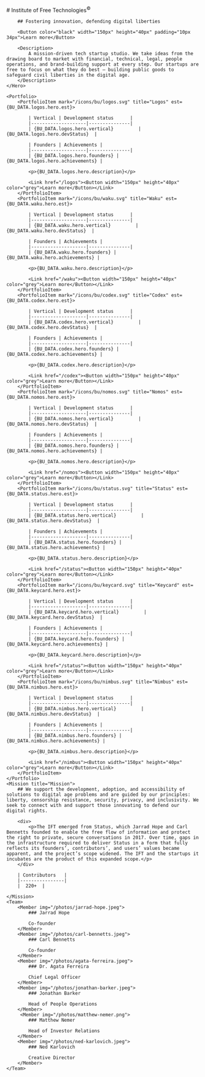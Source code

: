 
<SEO />

<Home>
    <Hero>
        # Institute of Free Technologies<sup>©</sup>

        ## Fostering innovation, defending digital liberties

        <Button color="black" width="150px" height="40px" padding="10px 34px">Learn more</Button>

        <Description>
            A mission-driven tech startup studio. We take ideas from the drawing board to market with financial, technical, legal, people operations, and brand-building support at every step. Our startups are free to focus on what they do best — building public goods to safeguard civil liberties in the digital age.
        </Description>
    </Hero>

    <Portfolio>
        <PortfolioItem mark="/icons/bu/logos.svg" title="Logos" est={BU_DATA.logos.hero.est}>

            | Vertical | Development status      |
            |--------------------|---------------|
            | {BU_DATA.logos.hero.vertical}         | {BU_DATA.logos.hero.devStatus}  |

            | Founders | Achievements |
            |--------------------|---------------|
            | {BU_DATA.logos.hero.founders} | {BU_DATA.logos.hero.achievements} |

            <p>{BU_DATA.logos.hero.description}</p>

            <Link href="/logos"><Button width="150px" height="40px" color="grey">Learn more</Button></Link>
        </PortfolioItem>
        <PortfolioItem mark="/icons/bu/waku.svg" title="Waku" est={BU_DATA.waku.hero.est}>

            | Vertical | Development status      |
            |--------------------|---------------|
            | {BU_DATA.waku.hero.vertical}         | {BU_DATA.waku.hero.devStatus}  |

            | Founders | Achievements |
            |--------------------|---------------|
            | {BU_DATA.waku.hero.founders} | {BU_DATA.waku.hero.achievements} |

            <p>{BU_DATA.waku.hero.description}</p>

            <Link href="/waku"><Button width="150px" height="40px" color="grey">Learn more</Button></Link>
        </PortfolioItem>
        <PortfolioItem mark="/icons/bu/codex.svg" title="Codex" est={BU_DATA.codex.hero.est}>

            | Vertical | Development status      |
            |--------------------|---------------|
            | {BU_DATA.codex.hero.vertical}         | {BU_DATA.codex.hero.devStatus}  |

            | Founders | Achievements |
            |--------------------|---------------|
            | {BU_DATA.codex.hero.founders} | {BU_DATA.codex.hero.achievements} |

            <p>{BU_DATA.codex.hero.description}</p>

            <Link href="/codex"><Button width="150px" height="40px" color="grey">Learn more</Button></Link>
        </PortfolioItem>
        <PortfolioItem mark="/icons/bu/nomos.svg" title="Nomos" est={BU_DATA.nomos.hero.est}>

            | Vertical | Development status      |
            |--------------------|---------------|
            | {BU_DATA.nomos.hero.vertical}         | {BU_DATA.nomos.hero.devStatus}  |

            | Founders | Achievements |
            |--------------------|---------------|
            | {BU_DATA.nomos.hero.founders} | {BU_DATA.nomos.hero.achievements} |

            <p>{BU_DATA.nomos.hero.description}</p>

            <Link href="/nomos"><Button width="150px" height="40px" color="grey">Learn more</Button></Link>
        </PortfolioItem>
        <PortfolioItem mark="/icons/bu/status.svg" title="Status" est={BU_DATA.status.hero.est}>

            | Vertical | Development status      |
            |--------------------|---------------|
            | {BU_DATA.status.hero.vertical}         | {BU_DATA.status.hero.devStatus}  |

            | Founders | Achievements |
            |--------------------|---------------|
            | {BU_DATA.status.hero.founders} | {BU_DATA.status.hero.achievements} |

            <p>{BU_DATA.status.hero.description}</p>

            <Link href="/status"><Button width="150px" height="40px" color="grey">Learn more</Button></Link>
        </PortfolioItem>
        <PortfolioItem mark="/icons/bu/keycard.svg" title="Keycard" est={BU_DATA.keycard.hero.est}>

            | Vertical | Development status      |
            |--------------------|---------------|
            | {BU_DATA.keycard.hero.vertical}         | {BU_DATA.keycard.hero.devStatus}  |

            | Founders | Achievements |
            |--------------------|---------------|
            | {BU_DATA.keycard.hero.founders} | {BU_DATA.keycard.hero.achievements} |

            <p>{BU_DATA.keycard.hero.description}</p>

            <Link href="/status"><Button width="150px" height="40px" color="grey">Learn more</Button></Link>
        </PortfolioItem>
        <PortfolioItem mark="/icons/bu/nimbus.svg" title="Nimbus" est={BU_DATA.nimbus.hero.est}>

            | Vertical | Development status      |
            |--------------------|---------------|
            | {BU_DATA.nimbus.hero.vertical}         | {BU_DATA.nimbus.hero.devStatus}  |

            | Founders | Achievements |
            |--------------------|---------------|
            | {BU_DATA.nimbus.hero.founders} | {BU_DATA.nimbus.hero.achievements} |

            <p>{BU_DATA.nimbus.hero.description}</p>

            <Link href="/nimbus"><Button width="150px" height="40px" color="grey">Learn more</Button></Link>
        </PortfolioItem>
    </Portfolio>
    <Mission title="Mission">
        ## We support the development, adoption, and accessibility of solutions to digital age problems and are guided by our principles: liberty, censorship resistance, security, privacy, and inclusivity. We seek to connect with and support those innovating to defend our digital rights.

        <div>
            <p>The IFT emerged from Status, which Jarrad Hope and Carl Bennetts founded to enable the free flow of information and protect the right to private, secure conversations in 2017. Over time, gaps in the infrastructure required to deliver Status in a form that fully reflects its founders’, contributors’, and users’ values became apparent, and the project’s scope widened. The IFT and the startups it incubates are the product of this expanded scope.</p>
        </div>

        | Contributors   |
        |----------------|
        |  220+  |

    </Mission>
    <Team>
        <Member img="/photos/jarrad-hope.jpeg">
            ### Jarrad Hope

            Co-founder
        </Member>
        <Member img="/photos/carl-bennetts.jpeg">
            ### Carl Bennetts

            Co-founder
        </Member>
        <Member img="/photos/agata-ferreira.jpeg">
            ### Dr. Agata Ferreira

            Chief Legal Officer
        </Member>
        <Member img="/photos/jonathan-barker.jpeg">
            ### Jonathan Barker

            Head of People Operations
        </Member>
         <Member img="/photos/matthew-nemer.png">
            ### Matthew Nemer

            Head of Investor Relations
        </Member>
        <Member img="/photos/ned-karlovich.jpeg">
            ### Ned Karlovich

            Creative Director
        </Member>
    </Team>

</Home>

<HomeFooter />
